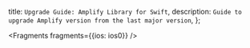   title: `Upgrade Guide: Amplify Library for Swift`,
  description: `Guide to upgrade Amplify version from the last major version`,
};


<Fragments fragments={{ios: ios0}} />